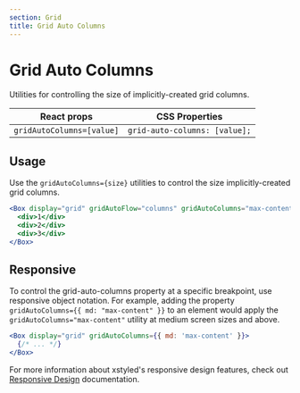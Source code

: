 ```yaml
---
section: Grid
title: Grid Auto Columns
---
```


# Grid Auto Columns

Utilities for controlling the size of implicitly-created grid columns.

| React props               | CSS Properties                |
| ------------------------- | ----------------------------- |
| `gridAutoColumns=[value]` | `grid-auto-columns: [value];` |

## Usage

Use the `gridAutoColumns={size}` utilities to control the size implicitly-created grid columns.

```jsx
<Box display="grid" gridAutoFlow="columns" gridAutoColumns="max-content">
  <div>1</div>
  <div>2</div>
  <div>3</div>
</Box>
```

## Responsive

To control the grid-auto-columns property at a specific breakpoint, use responsive object notation. For example, adding the property `gridAutoColumns={{ md: "max-content" }}` to an element would apply the `gridAutoColumns="max-content"` utility at medium screen sizes and above.

```jsx
<Box display="grid" gridAutoColumns={{ md: 'max-content' }}>
  {/* ... */}
</Box>
```

For more information about xstyled's responsive design features, check out [Responsive Design](@TODO-link) documentation.
